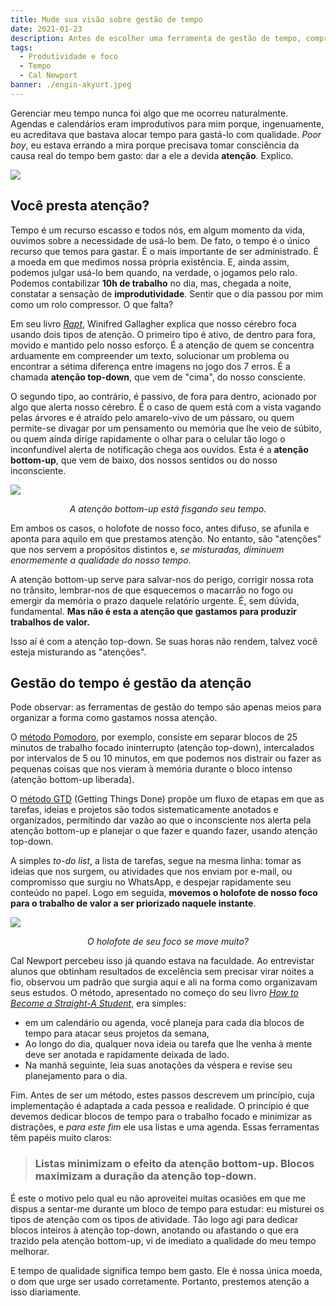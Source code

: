 ```yaml
---
title: Mude sua visão sobre gestão de tempo
date: 2021-01-23
description: Antes de escolher uma ferramenta de gestão de tempo, compreenda o que é gestão de atenção.
tags:
  - Produtividade e foco
  - Tempo
  - Cal Newport
banner: ./engin-akyurt.jpeg
---
```


Gerenciar meu tempo nunca foi algo que me ocorreu naturalmente. Agendas e calendários eram improdutivos para mim porque, ingenuamente, eu acreditava que bastava alocar tempo para gastá-lo com qualidade. *Poor boy*, eu estava errando a mira porque precisava tomar consciência da causa real do tempo bem gasto: dar a ele a devida **atenção**. Explico.

![](./engin-akyurt.jpeg)

## Você presta atenção?
Tempo é um recurso escasso e todos nós, em algum momento da vida, ouvimos sobre a necessidade de usá-lo bem. De fato, o tempo é o único recurso que temos para gastar. É o mais importante de ser administrado. É a moeda em que medimos nossa própria existência. E, ainda assim, podemos julgar usá-lo bem quando, na verdade, o jogamos pelo ralo. Podemos contabilizar **10h de trabalho** no dia, mas, chegada a noite, constatar a sensação de **improdutividade**. Sentir que o dia passou por mim como um rolo compressor. O que falta?

Em seu livro *[Rapt](https://www.amazon.com/Rapt-Attention-Focused-Winifred-Gallagher/dp/0143116908)*, Winifred Gallagher explica que nosso cérebro foca usando dois tipos de atenção. O primeiro tipo é ativo, de dentro para fora, movido e mantido pelo nosso esforço. É a atenção de quem se concentra arduamente em compreender um texto, solucionar um problema ou encontrar a sétima diferença entre imagens no jogo dos 7 erros. É a chamada **atenção top-down**, que vem de "cima", do nosso consciente.

O segundo tipo, ao contrário, é passivo, de fora para dentro, acionado por algo que alerta nosso cérebro. É o caso de quem está com a vista vagando pelas árvores e é atraído pelo amarelo-vivo de um pássaro, ou quem permite-se divagar por um pensamento ou memória que lhe veio de súbito, ou quem ainda dirige rapidamente o olhar para o celular tão logo o inconfundível alerta de notificação chega aos ouvidos. Esta é a **atenção bottom-up**, que vem de baixo, dos nossos sentidos ou do nosso inconsciente.

![](./Sebastian-Hans.jpeg)
<center><i>A atenção bottom-up está fisgando seu tempo.</i></center>

Em ambos os casos, o holofote de nosso foco, antes difuso, se afunila e aponta para aquilo em que prestamos atenção. No entanto, são "atenções" que nos servem a propósitos distintos e, *se misturadas, diminuem enormemente a qualidade do nosso tempo*.

A atenção bottom-up serve para salvar-nos do perigo, corrigir nossa rota no trânsito, lembrar-nos de que esquecemos o macarrão no fogo ou emergir da memória o prazo daquele relatório urgente.  É, sem dúvida, fundamental. **Mas não é esta a atenção que gastamos para produzir trabalhos de valor.**

Isso aí é com a atenção top-down. Se suas horas não rendem, talvez você esteja misturando as "atenções".

## Gestão do tempo é gestão da atenção
Pode observar: as ferramentas de gestão do tempo são apenas meios para organizar a forma como gastamos nossa atenção.

O [método Pomodoro](https://guiadoestudante.abril.com.br/blog/dicas-estudo/veja-como-aumentar-a-sua-produtividade-nos-estudos-com-a-tecnica-pomodoro/), por exemplo, consiste em separar blocos de 25 minutos de trabalho focado ininterrupto (atenção top-down), intercalados por intervalos de 5 ou 10 minutos, em que podemos nos distrair ou fazer as pequenas coisas que nos vieram à memória durante o bloco intenso (atenção bottom-up liberada).

O [método GTD](https://blog.trello.com/br/metodo-gtd) (Getting Things Done) propõe um fluxo de etapas em que as tarefas, ideias e projetos são todos sistematicamente anotados e organizados, permitindo dar vazão ao que o inconsciente nos alerta pela atenção bottom-up e planejar o que fazer e quando fazer, usando atenção top-down.

A simples *to-do list*, a lista de tarefas, segue na mesma linha: tomar as ideias que nos surgem, ou atividades que nos enviam por e-mail, ou compromisso que surgiu no WhatsApp, e despejar rapidamente seu conteúdo no papel. Logo em seguida, **movemos o holofote de nosso foco para o trabalho de valor a ser priorizado naquele instante**.

![](./Sam-Moqadam.jpeg)
<center><i>O holofote de seu foco se move muito?</i></center>

Cal Newport percebeu isso já quando estava na faculdade. Ao entrevistar alunos que obtinham resultados de excelência sem precisar virar noites a fio, observou um padrão que surgia aqui e ali na forma como organizavam seus estudos. O método, apresentado no começo do seu livro *[How to Become a Straight-A Student](https://www.amazon.com/How-Become-Straight-Student-Unconventional/dp/0767922719)*, era simples:

- em um calendário ou agenda, você planeja para cada dia blocos de tempo para atacar seus projetos da semana,
- Ao longo do dia, qualquer nova ideia ou tarefa que lhe venha à mente deve ser anotada e rapidamente deixada de lado.
- Na manhã seguinte, leia suas anotações da véspera e revise seu planejamento para o dia.

Fim. Antes de ser um método, estes passos descrevem um princípio, cuja implementação é adaptada a cada pessoa e realidade. O princípio é que devemos dedicar blocos de tempo para o trabalho focado e minimizar as distrações, e *para este fim* ele usa listas e uma agenda. Essas ferramentas têm papéis muito claros:

> ### Listas minimizam o efeito da atenção bottom-up. Blocos maximizam a duração da atenção top-down.

É este o motivo pelo qual eu não aproveitei muitas ocasiões em que me dispus a sentar-me durante um bloco de tempo para estudar: eu misturei os tipos de atenção com os tipos de atividade. Tão logo agi para dedicar blocos inteiros à atenção top-down, anotando ou afastando o que era trazido pela atenção bottom-up, vi de imediato a qualidade do meu tempo melhorar.

E tempo de qualidade significa tempo bem gasto. Ele é nossa única moeda, o dom que urge ser usado corretamente. Portanto, prestemos atenção a isso diariamente.